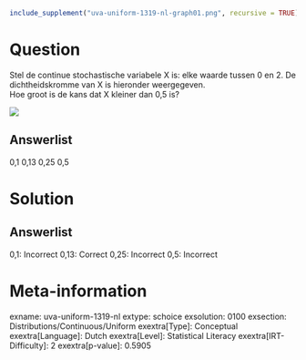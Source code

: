 ```r
include_supplement("uva-uniform-1319-nl-graph01.png", recursive = TRUE)
```

Question
========

Stel de continue stochastische variabele X is: elke waarde tussen 0 en
2. De dichtheidskromme van X is hieronder weergegeven.\
Hoe groot is de kans dat X kleiner dan 0,5 is?

![](uva-uniform-1319-nl-graph01.png)

Answerlist
----------

0,1
0,13
0,25
0,5

Solution
========

Answerlist
----------

0,1: Incorrect
0,13: Correct
0,25: Incorrect
0,5: Incorrect

Meta-information
================
exname: uva-uniform-1319-nl
extype: schoice
exsolution: 0100
exsection: Distributions/Continuous/Uniform
exextra[Type]: Conceptual
exextra[Language]: Dutch
exextra[Level]: Statistical Literacy
exextra[IRT-Difficulty]: 2
exextra[p-value]: 0.5905

